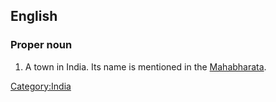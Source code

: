 ==English==

===Proper noun===
{{en-proper noun}}

# A town in India.  Its name is mentioned in the [[Mahabharata]].

[[Category:India]]